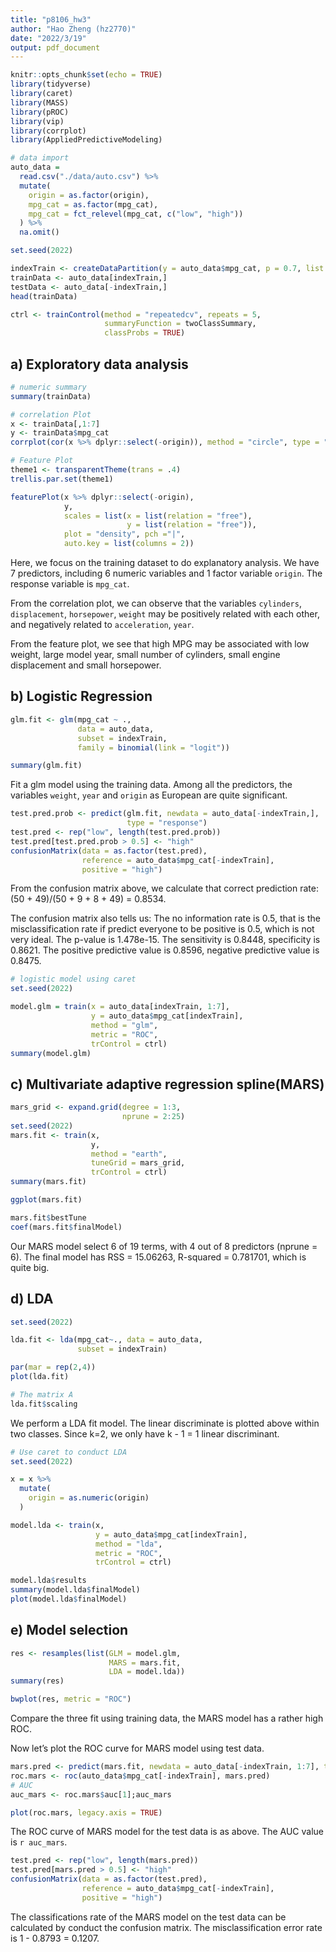 ```yaml
---
title: "p8106_hw3"
author: "Hao Zheng (hz2770)"
date: "2022/3/19"
output: pdf_document
---
```


```r
knitr::opts_chunk$set(echo = TRUE)
library(tidyverse)
library(caret)
library(MASS)
library(pROC)
library(vip)
library(corrplot)
library(AppliedPredictiveModeling)
```

```r
# data import
auto_data = 
  read.csv("./data/auto.csv") %>% 
  mutate(
    origin = as.factor(origin),
    mpg_cat = as.factor(mpg_cat),
    mpg_cat = fct_relevel(mpg_cat, c("low", "high"))
  ) %>% 
  na.omit()

set.seed(2022)

indexTrain <- createDataPartition(y = auto_data$mpg_cat, p = 0.7, list = FALSE)
trainData <- auto_data[indexTrain,]
testData <- auto_data[-indexTrain,]
head(trainData)

ctrl <- trainControl(method = "repeatedcv", repeats = 5,
                     summaryFunction = twoClassSummary,
                     classProbs = TRUE)
```

## a) Exploratory data analysis
```r
# numeric summary
summary(trainData)

# correlation Plot
x <- trainData[,1:7]
y <- trainData$mpg_cat
corrplot(cor(x %>% dplyr::select(-origin)), method = "circle", type = "full")

# Feature Plot
theme1 <- transparentTheme(trans = .4)
trellis.par.set(theme1)

featurePlot(x %>% dplyr::select(-origin),
            y,
            scales = list(x = list(relation = "free"),
                          y = list(relation = "free")),
            plot = "density", pch ="|",
            auto.key = list(columns = 2))
```

Here, we focus on the training dataset to do explanatory analysis. We have 7 predictors, including 6 numeric variables and 1 factor variable `origin`. The response variable is `mpg_cat`.

From the correlation plot, we can observe that the variables `cylinders`, `displacement`, `horsepower`, `weight` may be positively related with each other, and negatively related to `acceleration`, `year`.

From the feature plot, we see that high MPG may be associated with low weight, large model year, small number of cylinders, small engine displacement and small horsepower.

## b) Logistic Regression
```r
glm.fit <- glm(mpg_cat ~ .,
               data = auto_data,
               subset = indexTrain,
               family = binomial(link = "logit"))

summary(glm.fit)
```

Fit a glm model using the training data. Among all the predictors, the variables `weight`, `year` and `origin` as European are quite significant.

```r
test.pred.prob <- predict(glm.fit, newdata = auto_data[-indexTrain,],
                          type = "response")
test.pred <- rep("low", length(test.pred.prob))
test.pred[test.pred.prob > 0.5] <- "high"
confusionMatrix(data = as.factor(test.pred),
                reference = auto_data$mpg_cat[-indexTrain],
                positive = "high")
```

From the confusion matrix above, we calculate that correct prediction rate: (50 + 49)/(50 + 9 + 8 + 49)  = 0.8534.

The confusion matrix also tells us: The no information rate is 0.5, that is the misclassification rate if predict everyone to be positive is 0.5, which is not very ideal. The p-value is 1.478e-15. The sensitivity is 0.8448, specificity is 0.8621. The positive predictive value is 0.8596, negative predictive value is 0.8475.
```r
# logistic model using caret
set.seed(2022)

model.glm = train(x = auto_data[indexTrain, 1:7],
                  y = auto_data$mpg_cat[indexTrain],
                  method = "glm",
                  metric = "ROC",
                  trControl = ctrl)
summary(model.glm)
```


## c) Multivariate adaptive regression spline(MARS)
```r
mars_grid <- expand.grid(degree = 1:3,
                         nprune = 2:25)
set.seed(2022)
mars.fit <- train(x,
                  y,
                  method = "earth",
                  tuneGrid = mars_grid,
                  trControl = ctrl)
summary(mars.fit)

ggplot(mars.fit)

mars.fit$bestTune
coef(mars.fit$finalModel)
```

Our MARS model select 6 of 19 terms, with 4 out of 8 predictors (nprune = 6). The final model has RSS = 15.06263, R-squared = 0.781701, which is quite big.

## d) LDA
```r
set.seed(2022)

lda.fit <- lda(mpg_cat~., data = auto_data,
               subset = indexTrain)

par(mar = rep(2,4))
plot(lda.fit)

# The matrix A
lda.fit$scaling
```

We perform a LDA fit model. The linear discriminate is plotted above within two classes. Since k=2, we only have k - 1 = 1 linear discriminant. 

```r
# Use caret to conduct LDA
set.seed(2022)

x = x %>% 
  mutate(
    origin = as.numeric(origin)
  )

model.lda <- train(x,
                   y = auto_data$mpg_cat[indexTrain],
                   method = "lda",
                   metric = "ROC",
                   trControl = ctrl)

model.lda$results
summary(model.lda$finalModel)
plot(model.lda$finalModel)
```


## e) Model selection
```r
res <- resamples(list(GLM = model.glm,
                      MARS = mars.fit,
                      LDA = model.lda))
summary(res)

bwplot(res, metric = "ROC")
```

Compare the three fit using training data, the MARS model has a rather high ROC.

Now let's plot the ROC curve for MARS model using test data.
```r
mars.pred <- predict(mars.fit, newdata = auto_data[-indexTrain, 1:7], type = "prob")[,2]
roc.mars <- roc(auto_data$mpg_cat[-indexTrain], mars.pred)
# AUC
auc_mars <- roc.mars$auc[1];auc_mars

plot(roc.mars, legacy.axis = TRUE)
```

The ROC curve of MARS model for the test data is as above. The AUC value is `r auc_mars`. 

```r
test.pred <- rep("low", length(mars.pred))
test.pred[mars.pred > 0.5] <- "high"
confusionMatrix(data = as.factor(test.pred),
                reference = auto_data$mpg_cat[-indexTrain],
                positive = "high")
```

The classifications rate of the MARS model on the test data can be calculated by conduct the confusion matrix. The misclassification error rate is 1 - 0.8793 = 0.1207.